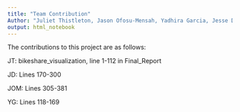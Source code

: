 ```yaml
---
title: "Team Contribution"
Author: "Juliet Thistleton, Jason Ofosu-Mensah, Yadhira Garcia, Jesse Dykes"
output: html_notebook
---
```


The contributions to this project are as follows:

JT: bikeshare_visualization, line 1-112 in Final_Report

JD: Lines 170-300

JOM: Lines 305-381

YG: Lines 118-169 

